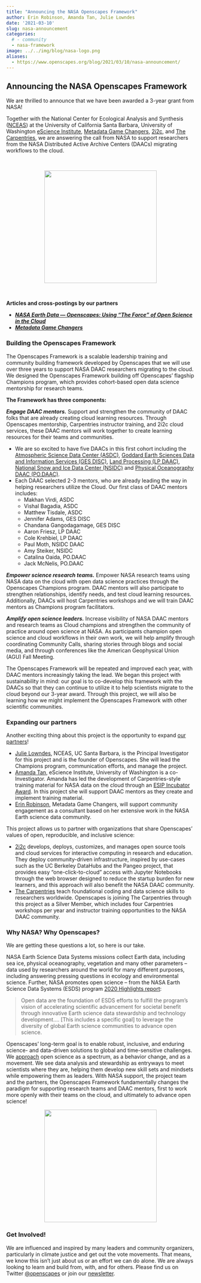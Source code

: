 ```yaml
---
title: "Announcing the NASA Openscapes Framework"
author: Erin Robinson, Amanda Tan, Julie Lowndes
date: '2021-03-10'
slug: nasa-announcement
categories:
  # - community
  - nasa-framework
image: ../../img/blog/nasa-logo.png
aliases: 
  - https://www.openscapes.org/blog/2021/03/10/nasa-announcement/
---
```


## Announcing the NASA Openscapes Framework

We are thrilled to announce that we have been awarded a 3-year grant from NASA! 

Together with the National Center for Ecological Analysis and Synthesis ([NCEAS](https://nceas.ucsb.edu)) at the University of California Santa Barbara, University of Washington [eScience Institute](https://escience.washington.edu/), [Metadata Game Changers](https://metadatagamechangers.com/), [2i2c](https://2i2c.org/), and [The Carpentries](https://carpentries.org/), we are answering the call from NASA to support researchers from the NASA Distributed Active Archive Centers (DAACs) migrating workflows to the cloud. 

<br>

<center>
  <a><img src="/img/blog/nasa-logo.png" width="300px"></a>
</center>

<br>

**Articles and cross-postings by our partners**

- ***[NASA Earth Data — Openscapes: Using "The Force" of Open Science in the Cloud ](https://earthdata.nasa.gov/learn/articles/openscapes)***
- ***[Metadata Game Changers](https://metadatagamechangers.com/blog/2021/3/10/metadata-game-changers-partners-with-openscapes-in-new-nasa-funded-project)***

### Building the Openscapes Framework

The Openscapes Framework is a scalable leadership training and community building framework developed by Openscapes that we will use over three years to support NASA DAAC researchers migrating to the cloud. We designed the Openscapes Framework building off Openscapes’ flagship Champions program, which provides cohort-based open data science mentorship for research teams. 

**The Framework has three components:** 

***Engage DAAC mentors.*** Support and strengthen the community of DAAC folks that are already creating cloud learning resources. Through Openscapes mentorship, Carpentries instructor training, and 2i2c cloud services, these DAAC mentors will work together to create learning resources for their teams and communities.

- We are so excited to have five DAACs in this first cohort including the [Atmospheric Science Data Center (ASDC)](https://asdc.larc.nasa.gov/), [Goddard Earth Sciences Data and Information Services (GES DISC)](https://disc.gsfc.nasa.gov/), [Land Processing (LP DAAC)](https://lpdaac.usgs.gov/), [National Snow and Ice Data Center (NSIDC)](https://nsidc.org/daac) and [Physical Oceanography DAAC  (PO.DAAC)](https://podaac.jpl.nasa.gov/).
- Each DAAC selected 2-3 mentors, who are already leading the way in helping researchers utilize the Cloud. Our first class of DAAC mentors includes: 
    - Makhan Virdi, ASDC 
    - Vishal Bagadia, ASDC
    - Matthew Tisdale, ASDC
    - Jennifer Adams, GES DISC
    - Chandana Gangodagamage, GES DISC
    - Aaron Friesz, LP DAAC
    - Cole Krehbiel, LP DAAC
    - Paul Moth, NSIDC DAAC
    - Amy Steiker, NSIDC
    - Catalina Oaida, PO.DAAC
    - Jack McNelis, PO.DAAC

***Empower science research teams.*** Empower NASA research teams using NASA data on the cloud with open data science practices through the Openscapes Champions program. DAAC mentors will also participate to strengthen relationships, identify needs, and test cloud learning resources. Additionally, DAACs will host Carpentries workshops and we will train DAAC mentors as Champions program facilitators.

***Amplify open science leaders.*** Increase visibility of NASA DAAC mentors and research teams as Cloud champions and strengthen the community of practice around open science at NASA. As participants champion open science and cloud workflows in their own work, we will help amplify through coordinating Community Calls, sharing stories through blogs and social media, and through conferences like the American Geophysical Union (AGU) Fall Meeting.

The Openscapes Framework will be repeated and improved each year, with DAAC mentors increasingly taking the lead. We began this project with sustainability in mind: our goal is to co-develop this framework with the DAACs so that they can continue to utilize it to help scientists migrate to the cloud beyond our 3-year award. Through this project, we will also be learning how we might implement the Openscapes Framework with other scientific communities.  

### Expanding our partners

Another exciting thing about this project is the opportunity to expand [our partners](/partners)! 

- [Julie Lowndes](https://www.openscapes.org/about/), NCEAS, UC Santa Barbara, is the Principal Investigator for this project and is the founder of Openscapes. She will lead the Champions program, communication efforts, and manage the project.
- [Amanda Tan](https://escience.washington.edu/people/amanda-tan/), eScience Institute, University of Washington is a co-Investigator. Amanda has led the development of Carpentries-style training material for NASA data on the cloud through an [ESIP Incubator Award](https://github.com/ESIPFed/open-data-education). In this project she will support DAAC mentors as they create and implement training material. 
- [Erin Robinson](https://metadatagamechangers.com/about-erin), Metadata Game Changers, will support community engagement as a consultant based on her extensive work in the NASA Earth science data community.  

This project allows us to partner with organizations that share Openscapes’ values of open, reproducible, and inclusive science: 

- [2i2c](https://2i2c.org/) develops, deploys, customizes, and manages open source tools and cloud services for interactive computing in research and education. They deploy community-driven infrastructure, inspired by use-cases such as the UC Berkeley DataHubs and the Pangeo project, that provides easy “one-click-to-cloud” access with Jupyter Notebooks through the web browser designed to reduce the startup burden for new learners, and this approach will also benefit the NASA DAAC community.
- [The Carpentries](https://carpentries.org/) teach foundational coding and data science skills to researchers worldwide. Openscapes is joining The Carpentries through this project as a Silver Member, which includes four Carpentries workshops per year and instructor training opportunities to the NASA DAAC community. 

### Why NASA? Why Openscapes?

We are getting these questions a lot, so here is our take. 

NASA Earth Science Data Systems missions collect Earth data, including sea ice, physical oceanography, vegetation and many other parameters – data used by researchers around the world for many different purposes, including answering pressing questions in ecology and environmental science. Further, NASA promotes open science – from the NASA Earth Science Data Systems (ESDS) program [2020 Highlights report](https://earthdata.nasa.gov/esds/nasa-esds-highlights-2020): 

> Open data are the foundation of ESDS efforts to fulfill the program’s vision of accelerating scientific advancement for societal benefit through innovative Earth science data stewardship and technology development…. [This includes a specific goal] to leverage the diversity of global Earth science communities to advance open science.

Openscapes’ long-term goal is to enable robust, inclusive, and enduring science- and data-driven solutions to global and time-sensitive challenges. We [approach](https://www.openscapes.org/approach/) open science as a spectrum, as a behavior change, and as a movement. We see data analysis and stewardship as entryways to meet scientists where they are, helping them develop new skill sets and mindsets while empowering them as leaders. 
With NASA support, the project team and the partners, the Openscapes Framework fundamentally changes the paradigm for supporting research teams and DAAC mentors, first to work more openly with their teams on the cloud, and ultimately to advance open science!   

<center>
  <a><img src="/img/blog/nasa-worm.jpeg" width="300px"></a>
</center>

### Get Involved!

We are influenced and inspired by many leaders and community organizers, particularly in climate justice and get out the vote movements. That means, we know this isn’t just about us or an effort we can do alone. We are always looking to learn and build from, with, and for others. Please find us on Twitter [@openscapes](https://twitter.com/openscapes) or join our [newsletter](https://openscapes.org/contact).  

<br>

